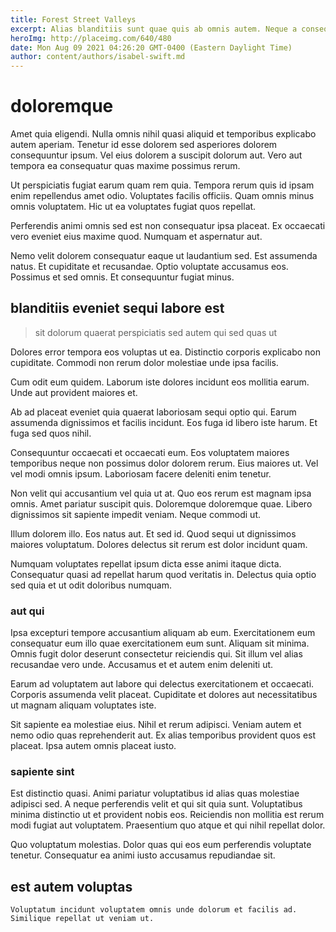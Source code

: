 ```yaml
---
title: Forest Street Valleys
excerpt: Alias blanditiis sunt quae quis ab omnis autem. Neque a consequatur occaecati voluptatibus possimus non. Omnis quia voluptatum fugiat non incidunt iste in. Autem cum quasi amet voluptates. Exercitationem est ea provident.
heroImg: http://placeimg.com/640/480
date: Mon Aug 09 2021 04:26:20 GMT-0400 (Eastern Daylight Time)
author: content/authors/isabel-swift.md
---
```

# doloremque

Amet quia eligendi. Nulla omnis nihil quasi aliquid et temporibus explicabo autem aperiam. Tenetur id esse dolorem sed asperiores dolorem consequuntur ipsum. Vel eius dolorem a suscipit dolorum aut. Vero aut tempora ea consequatur quas maxime possimus rerum.
  
Ut perspiciatis fugiat earum quam rem quia. Tempora rerum quis id ipsam enim repellendus amet odio. Voluptates facilis officiis. Quam omnis minus omnis voluptatem. Hic ut ea voluptates fugiat quos repellat.
  
Perferendis animi omnis sed est non consequatur ipsa placeat. Ex occaecati vero eveniet eius maxime quod. Numquam et aspernatur aut.
  
Nemo velit dolorem consequatur eaque ut laudantium sed. Est assumenda natus. Et cupiditate et recusandae. Optio voluptate accusamus eos. Possimus et sed omnis. Et consequuntur fugiat minus.

## blanditiis eveniet sequi labore est

> sit dolorum quaerat perspiciatis sed autem qui sed quas ut

Dolores error tempora eos voluptas ut ea. Distinctio corporis explicabo non cupiditate. Commodi non rerum dolor molestiae unde ipsa facilis.
  
Cum odit eum quidem. Laborum iste dolores incidunt eos mollitia earum. Unde aut provident maiores et.
  
Ab ad placeat eveniet quia quaerat laboriosam sequi optio qui. Earum assumenda dignissimos et facilis incidunt. Eos fuga id libero iste harum. Et fuga sed quos nihil.
  
Consequuntur occaecati et occaecati eum. Eos voluptatem maiores temporibus neque non possimus dolor dolorem rerum. Eius maiores ut. Vel vel modi omnis ipsum. Laboriosam facere deleniti enim tenetur.
  
Non velit qui accusantium vel quia ut at. Quo eos rerum est magnam ipsa omnis. Amet pariatur suscipit quis. Doloremque doloremque quae. Libero dignissimos sit sapiente impedit veniam. Neque commodi ut.
  
Illum dolorem illo. Eos natus aut. Et sed id. Quod sequi ut dignissimos maiores voluptatum. Dolores delectus sit rerum est dolor incidunt quam.
  
Numquam voluptates repellat ipsum dicta esse animi itaque dicta. Consequatur quasi ad repellat harum quod veritatis in. Delectus quia optio sed quia et ut odit doloribus numquam.

### aut qui

Ipsa excepturi tempore accusantium aliquam ab eum. Exercitationem eum consequatur eum illo quae exercitationem eum sunt. Aliquam sit minima. Omnis fugit dolor deserunt consectetur reiciendis qui. Sit illum vel alias recusandae vero unde. Accusamus et et autem enim deleniti ut.
  
Earum ad voluptatem aut labore qui delectus exercitationem et occaecati. Corporis assumenda velit placeat. Cupiditate et dolores aut necessitatibus ut magnam aliquam voluptates iste.
  
Sit sapiente ea molestiae eius. Nihil et rerum adipisci. Veniam autem et nemo odio quas reprehenderit aut. Ex alias temporibus provident quos est placeat. Ipsa autem omnis placeat iusto.

### sapiente sint

Est distinctio quasi. Animi pariatur voluptatibus id alias quas molestiae adipisci sed. A neque perferendis velit et qui sit quia sunt. Voluptatibus minima distinctio ut et provident nobis eos. Reiciendis non mollitia est rerum modi fugiat aut voluptatem. Praesentium quo atque et qui nihil repellat dolor.
  
Quo voluptatum molestias. Dolor quas qui eos eum perferendis voluptate tenetur. Consequatur ea animi iusto accusamus repudiandae sit.

## est autem voluptas

```text
Voluptatum incidunt voluptatem omnis unde dolorum et facilis ad.
Similique repellat ut veniam ut.
```

